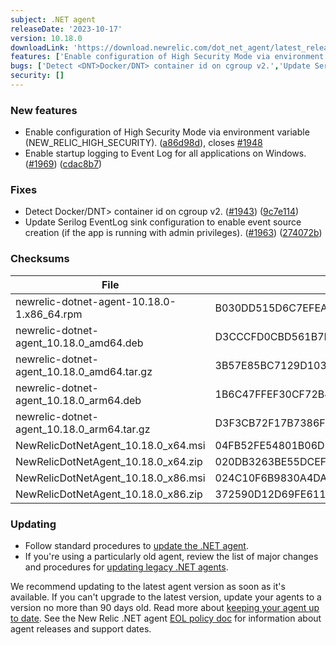 ---
subject: .NET agent
releaseDate: '2023-10-17'
version: 10.18.0
downloadLink: 'https://download.newrelic.com/dot_net_agent/latest_release'
features: ['Enable configuration of High Security Mode via environment variable (NEW_RELIC_HIGH_SECURITY).','Enable startup logging to Event Log for all applications on Windows.']
bugs: ['Detect <DNT>Docker/DNT> container id on cgroup v2.','Update Serilog EventLog sink configuration to enable event source creation (if the app is running with admin privileges).']
security: []
---

### New features

* Enable configuration of High Security Mode via environment variable (NEW_RELIC_HIGH_SECURITY). ([a86d98d](https://github.com/newrelic/newrelic-dotnet-agent/commit/a86d98d2e1b5d7062c79e4baff6a8207c8762b61)), closes [#1948](https://github.com/newrelic/newrelic-dotnet-agent/issues/1948)
* Enable startup logging to Event Log for all applications on Windows. ([#1969](https://github.com/newrelic/newrelic-dotnet-agent/issues/1969)) ([cdac8b7](https://github.com/newrelic/newrelic-dotnet-agent/commit/cdac8b707b679f08f099ef9c111141372321aa80))

### Fixes

* Detect <DNT>Docker/DNT> container id on cgroup v2. ([#1943](https://github.com/newrelic/newrelic-dotnet-agent/issues/1943)) ([9c7e114](https://github.com/newrelic/newrelic-dotnet-agent/commit/9c7e1146029522efee296ed3654158931b4eafe0))
* Update Serilog EventLog sink configuration to enable event source creation (if the app is running with admin privileges). ([#1963](https://github.com/newrelic/newrelic-dotnet-agent/issues/1963)) ([274072b](https://github.com/newrelic/newrelic-dotnet-agent/commit/274072baba12888c49e402b81d2e0d598f717614))

### Checksums
| File | SHA - 256  Hash |
| ---| ---|
| newrelic-dotnet-agent-10.18.0-1.x86_64.rpm | B030DD515D6C7EFEA25BD4FB4AC72EABB67BC159B666077817EC20929DF88F46 |
| newrelic-dotnet-agent_10.18.0_amd64.deb | D3CCCFD0CBD561B7BFDEE727861AE5D8FE76C4E810B7D2E311C86CB224430209 |
| newrelic-dotnet-agent_10.18.0_amd64.tar.gz | 3B57E85BC7129D103880CD210B1A9E764D81D7DFB457DA0D7BB5D8CC0488E904 |
| newrelic-dotnet-agent_10.18.0_arm64.deb | 1B6C47FFEF30CF72B440889DE3749B917456B7336855224D4AD712C256A9282A |
| newrelic-dotnet-agent_10.18.0_arm64.tar.gz | D3F3CB72F17B7386F6F4FFF8AAF1CB335DD69A45590E22008B6C7DA23537403C |
| NewRelicDotNetAgent_10.18.0_x64.msi | 04FB52FE54801B06D155831D5AA4065087AF870770F832514B761064A45ED3D4 |
| NewRelicDotNetAgent_10.18.0_x64.zip | 020DB3263BE55DCEF1EFD1FAD80340A365952092C7A436A077CCDC962875B2A4 |
| NewRelicDotNetAgent_10.18.0_x86.msi | 024C10F6B9830A4DAB2FD18F55EF15F1AA6ABD63F5FFC359EEA965101FFDFAB4 |
| NewRelicDotNetAgent_10.18.0_x86.zip | 372590D12D69FE61172A24E36C88C54768CD090AA2EB8049634DD9AB827805B3 |


### Updating

* Follow standard procedures to [update the .NET agent](/docs/agents/net-agent/installation-configuration/update-net-agent).
* If you're using a particularly old agent, review the list of major changes and procedures for [updating legacy .NET agents](/docs/agents/net-agent/troubleshooting/upgrade-legacy-net-agents).

We recommend updating to the latest agent version as soon as it's available. If you can't upgrade to the latest version, update your agents to a version no more than 90 days old. Read more about [keeping your agent up to date](/docs/new-relic-solutions/new-relic-one/install-configure/update-new-relic-agent).
See the New Relic .NET agent [EOL policy doc](/docs/apm/agents/net-agent/getting-started/net-agent-eol-policy) for information about agent releases and support dates.
